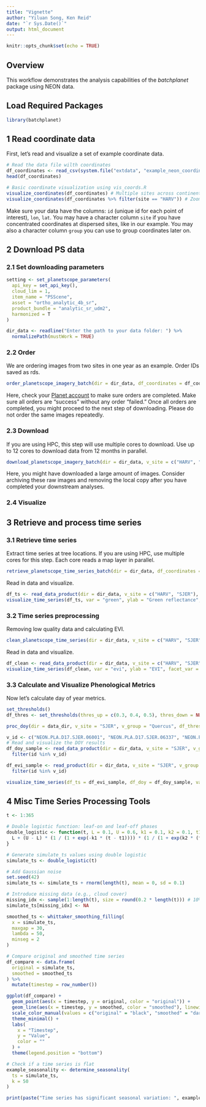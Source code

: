 ```yaml
---
title: "Vignette"
author: "Yiluan Song, Ken Reid"
date: "`r Sys.Date()`"
output: html_document
---
```


```r
knitr::opts_chunk$set(echo = TRUE)
```

## Overview

This workflow demonstrates the analysis capabilities of the _batchplanet_ package using NEON data.

## Load Required Packages

```r
library(batchplanet)
```

## 1 Read coordinate data

First, let's read and visualize a set of example coordinate data. 

```r
# Read the data file wilth coordinates
df_coordinates <- read_csv(system.file("extdata", "example_neon_coordinates.csv", package = "batchplanet"), show_col_types = FALSE)
head(df_coordinates)

# Basic coordinate visualization using vis_coords.R
visualize_coordinates(df_coordinates) # Multiple sites across continental US
visualize_coordinates(df_coordinates %>% filter(site == "HARV")) # Zoom in to one site HARV
```

Make sure your data have the columns: `id` (unique id for each point of interest), `lon`, `lat`. You may have a character column `site` if you have concentrated coordinates at dispersed sites, like in our example. You may also a character column `group` you can use to group coordinates later on.

## 2 Download PS data

### 2.1 Set downloading parameters

```r
setting <- set_planetscope_parameters(
  api_key = set_api_key(),
  cloud_lim = 1,
  item_name = "PSScene",
  asset = "ortho_analytic_4b_sr",
  product_bundle = "analytic_sr_udm2",
  harmonized = T
)
```

```r
dir_data <- readline("Enter the path to your data folder: ") %>%
  normalizePath(mustWork = TRUE)
```

### 2.2 Order
We are ordering images from two sites in one year as an example. Order IDs saved as rds.
```r
order_planetscope_imagery_batch(dir = dir_data, df_coordinates = df_coordinates, v_site = c("HARV", "SJER"), v_year = 2025, setting = setting)
```
Here, check your [Planet account](https://www.planet.com/account/) to make sure orders are completed. Make sure all orders are "success" without any order "failed." Once all orders are completed, you might proceed to the next step of downloading. Please do not order the same images repeatedly.

### 2.3 Download
If you are using HPC, this step will use multiple cores to download. Use up to 12 cores to download data from 12 months in parallel.
```r
download_planetscope_imagery_batch(dir = dir_data, v_site = c("HARV", "SJER"), v_year = 2025, setting = setting, num_cores = 3, overwrite = F)
```
Here, you might have downloaded a large amount of images. Consider archiving these raw images and removing the local copy after you have completed your downstream analyses.

### 2.4 Visualize

## 3 Retrieve and process time series

### 3.1 Retrieve time series

Extract time series at tree locations. If you are using HPC, use multiple cores for this step. Each core reads a map layer in parallel.
```r
retrieve_planetscope_time_series_batch(dir = dir_data, df_coordinates = df_coordinates, v_site = c("HARV", "SJER"), v_group = c("Acer", "Quercus"), max_sample = 2000, num_cores = 10)
```

Read in data and visualize.
```r
df_ts <- read_data_product(dir = dir_data, v_site = c("HARV", "SJER"), v_group = c("Acer", "Quercus"), product_type = "ts")
visualize_time_series(df_ts, var = "green", ylab = "Green reflectance", facet_var = "site", smooth = F)
```

### 3.2 Time series preprocessing
Removing low quality data and calculating EVI.
```r
clean_planetscope_time_series(dir = dir_data, v_site = c("HARV", "SJER"), v_group = c("Acer", "Quercus"), num_cores = 3, calculate_evi = T)
```

Read in data and visualize.
```r
df_clean <- read_data_product(dir = dir_data, v_site = c("HARV", "SJER"), v_group = c("Quercus"), product_type = "clean")
visualize_time_series(df_clean, var = "evi", ylab = "EVI", facet_var = "site", smooth = T)
```

### 3.3 Calculate and Visualize Phenological Metrics

Now let's calculate day of year metrics.

```r
set_thresholds()
df_thres <- set_thresholds(thres_up = c(0.3, 0.4, 0.5), thres_down = NULL)

proc_doy(dir = data_dir, v_site = "SJER", v_group = "Quercus", df_thres = df_thres, min_days = 20, num_cores = 1)
```

```r
v_id <- c("NEON.PLA.D17.SJER.06001", "NEON.PLA.D17.SJER.06337", "NEON.PLA.D17.SJER.06310")
# Read and visualize the DOY results
df_doy_sample <- read_data_product(dir = dir_data, v_site = "SJER", v_group = "Quercus", product_type = "doy") %>%
  filter(id %in% v_id)

df_evi_sample <- read_product(dir = dir_data, v_site = "SJER", v_group = "Quercus", group_var = "genus", prod_type = "evi") %>%
  filter(id %in% v_id)

visualize_time_series(df_ts = df_evi_sample, df_doy = df_doy_sample, var = "evi", ylab = "EVI", facet_var = "id", smooth = T)
```

## 4 Misc Time Series Processing Tools

```r
t <- 1:365

# Double logistic function: leaf-on and leaf-off phases
double_logistic <- function(t, L = 0.1, U = 0.6, k1 = 0.1, k2 = 0.1, t1 = 120, t2 = 280) {
  L + (U - L) * (1 / (1 + exp(-k1 * (t - t1)))) * (1 / (1 + exp(k2 * (t - t2))))
}

# Generate simulate_ts values using double logistic
simulate_ts <- double_logistic(t)

# Add Gaussian noise
set.seed(42)
simulate_ts <- simulate_ts + rnorm(length(t), mean = 0, sd = 0.1)

# Introduce missing data (e.g., cloud cover)
missing_idx <- sample(1:length(t), size = round(0.2 * length(t))) # 10% missing
simulate_ts[missing_idx] <- NA

smoothed_ts <- whittaker_smoothing_filling(
  x = simulate_ts,
  maxgap = 30,
  lambda = 50,
  minseg = 2
)

# Compare original and smoothed time series
df_compare <- data.frame(
  original = simulate_ts,
  smoothed = smoothed_ts
) %>%
  mutate(timestep = row_number())

ggplot(df_compare) +
  geom_point(aes(x = timestep, y = original, color = "original")) +
  geom_line(aes(x = timestep, y = smoothed, color = "smoothed"), linewidth = 2, alpha = 0.75) +
  scale_color_manual(values = c("original" = "black", "smoothed" = "dark green")) +
  theme_minimal() +
  labs(
    x = "Timestep",
    y = "Value",
    color = ""
  ) +
  theme(legend.position = "bottom")
```

```r
# Check if a time series is flat
example_seasonality <- determine_seasonality(
  ts = simulate_ts,
  k = 50
)

print(paste("Time series has significant seasonal variation: ", example_flat_check))
```

